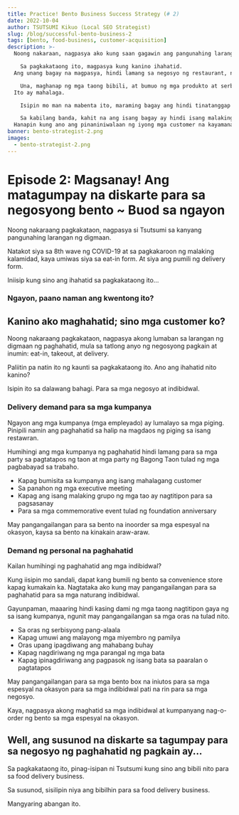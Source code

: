 ```yaml
---
title: Practice! Bento Business Success Strategy (# 2)
date: 2022-10-04
author: TSUTSUMI Kikuo (Local SEO Strategist)
slug: /blog/successful-bento-business-2
tags: [bento, food-business, customer-acquisition]
description: >-
  Noong nakaraan, nagpasya ako kung saan gagawin ang pangunahing larangan ng digmaan. Isa itong food delivery business.

    Sa pagkakataong ito, magpasya kung kanino ihahatid.
  Ang unang bagay na magpasya, hindi lamang sa negosyo ng restaurant, ngunit sa anumang negosyo, ay "sino ang bibili ng ano?"

    Una, maghanap ng mga taong bibili, at bumuo ng mga produkto at serbisyo na nakakatugon sa kanilang mga pangangailangan.
  Ito ay mahalaga.

    Isipin mo man na mabenta ito, maraming bagay ang hindi tinatanggap dahil sa maliliit na bagay.

    Sa kabilang banda, kahit na ang isang bagay ay hindi isang malaking bagay para sa iyo, ito ay maaaring maging isang kayamanan para sa ilang mga tao.
  Hanapin kung ano ang pinaniniwalaan ng iyong mga customer na kayamanan, hindi sa iyo.
banner: bento-strategist-2.png
images:
  - bento-strategist-2.png
---
```

# Episode 2: Magsanay! Ang matagumpay na diskarte para sa negosyong bento ~ Buod sa ngayon

Noong nakaraang pagkakataon, nagpasya si Tsutsumi sa kanyang pangunahing larangan ng digmaan.

Natakot siya sa 8th wave ng COVID-19 at sa pagkakaroon ng malaking kalamidad, kaya umiwas siya sa eat-in form. At siya ang pumili ng delivery form.

Iniisip kung sino ang ihahatid sa pagkakataong ito...

### Ngayon, paano naman ang kwentong ito?


<AbstractOfStrategicBentoStory />

## Kanino ako maghahatid; sino mga customer ko?

Noong nakaraang pagkakataon, nagpasya akong lumaban sa larangan ng digmaan ng paghahatid, mula sa tatlong anyo ng negosyong pagkain at inumin: eat-in, takeout, at delivery.

Paliitin pa natin ito ng kaunti sa pagkakataong ito. Ano ang ihahatid nito kanino?

Isipin ito sa dalawang bahagi. Para sa mga negosyo at indibidwal.

### Delivery demand para sa mga kumpanya

Ngayon ang mga kumpanya (mga empleyado) ay lumalayo sa mga piging.
Pinipili namin ang paghahatid sa halip na magdaos ng piging sa isang restawran.

Humihingi ang mga kumpanya ng paghahatid hindi lamang para sa mga party sa pagtatapos ng taon at mga party ng Bagong Taon tulad ng mga pagbabayad sa trabaho.

- Kapag bumisita sa kumpanya ang isang mahalagang customer
- Sa panahon ng mga executive meeting
- Kapag ang isang malaking grupo ng mga tao ay nagtitipon para sa pagsasanay
- Para sa mga commemorative event tulad ng foundation anniversary

May pangangailangan para sa bento na inoorder sa mga espesyal na okasyon, kaysa sa bento na kinakain araw-araw.

### Demand ng personal na paghahatid

Kailan humihingi ng paghahatid ang mga indibidwal?

Kung iisipin mo sandali, dapat kang bumili ng bento sa convenience store kapag kumakain ka.
Nagtataka ako kung may pangangailangan para sa paghahatid para sa mga naturang indibidwal.

Gayunpaman, maaaring hindi kasing dami ng mga taong nagtitipon gaya ng sa isang kumpanya, ngunit may pangangailangan sa mga oras na tulad nito.

- Sa oras ng serbisyong pang-alaala
- Kapag umuwi ang malayong mga miyembro ng pamilya
- Oras upang ipagdiwang ang mahabang buhay
- Kapag nagdiriwang ng mga parangal ng mga bata
- Kapag ipinagdiriwang ang pagpasok ng isang bata sa paaralan o pagtatapos

May pangangailangan para sa mga bento box na iniutos para sa mga espesyal na okasyon para sa mga indibidwal pati na rin para sa mga negosyo.

Kaya, nagpasya akong maghatid sa mga indibidwal at kumpanyang nag-o-order ng bento sa mga espesyal na okasyon.

## Well, ang susunod na diskarte sa tagumpay para sa negosyo ng paghahatid ng pagkain ay...

Sa pagkakataong ito, pinag-isipan ni Tsutsumi kung sino ang bibili nito para sa food delivery business.

Sa susunod, sisilipin niya ang bibilhin para sa food delivery business.

Mangyaring abangan ito.

<clear/>
